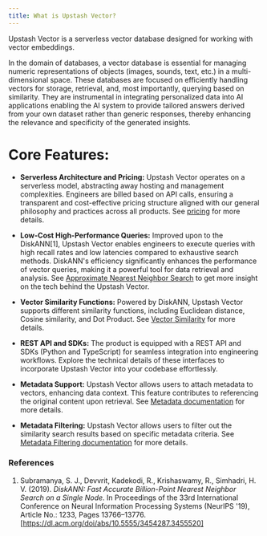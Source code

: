 ```yaml
---
title: What is Upstash Vector?
---
```


Upstash Vector is a serverless vector database designed for working with vector embeddings. 

In the domain of databases, a vector database is essential for managing numeric representations of 
objects (images, sounds, text, etc.) in a multi-dimensional space. 
These databases are focused on efficiently handling vectors for storage, retrieval, and, most importantly, querying based on similarity.
They are instrumental in integrating personalized data into AI applications
enabling the AI system to provide tailored answers derived from your own dataset rather than generic responses, 
thereby enhancing the relevance and specificity of the generated insights.

# Core Features:

- **Serverless Architecture and Pricing:**
Upstash Vector operates on a serverless model, abstracting away hosting and management complexities. Engineers are billed based on API calls, 
ensuring a transparent and cost-effective pricing structure aligned with our general philosophy and practices across all products.
See [pricing](https://upstash.com/pricing/vector) for more details.

- **Low-Cost High-Performance Queries:**
Improved upon to the DiskANN[1], Upstash Vector enables engineers to execute queries with high recall rates and low latencies compared to exhaustive search methods. 
DiskANN's efficiency significantly enhances the performance of vector queries, making it a powerful tool for data retrieval and analysis.
See [Approximate Nearest Neighbor Search](../features/algorithm) to get more insight on the tech behind the Upstash Vector.

- **Vector Similarity Functions:**
Powered by DiskANN, Upstash Vector supports different similarity functions, including Euclidean distance, Cosine similarity, and Dot Product. 
See [Vector Similarity](../features/similarityfunctions) for more details.

- **REST API and SDKs:**
The product is equipped with a REST API and SDKs (Python and TypeScript) for seamless integration into engineering workflows. Explore the technical details of these interfaces to incorporate Upstash Vector into your codebase effortlessly.

- **Metadata Support:**
Upstash Vector allows users to attach metadata to vectors, enhancing data context. 
This feature contributes to referencing the original content upon retrieval.
See [Metadata documentation](../features/metadata) for more details.

- **Metadata Filtering:**
Upstash Vector allows users to filter out the similarity search results based on specific metadata criteria.
See [Metadata Filtering documentation](../features/filtering) for more details.

### References

1. Subramanya, S. J., Devvrit, Kadekodi, R., Krishaswamy, R., Simhadri, H. V. (2019). *DiskANN: Fast Accurate Billion-Point Nearest Neighbor Search on a Single Node*. In Proceedings of the 33rd International Conference on Neural Information Processing Systems (NeurIPS '19), Article No.: 1233, Pages 13766–13776. [https://dl.acm.org/doi/abs/10.5555/3454287.3455520]
